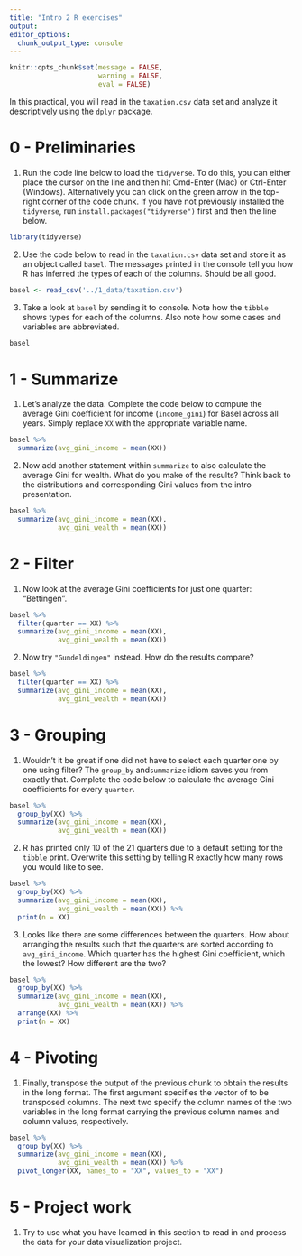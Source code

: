 ```yaml
---
title: "Intro 2 R exercises"
output:
editor_options:
  chunk_output_type: console
---
```

```r
knitr::opts_chunk$set(message = FALSE, 
                      warning = FALSE,
                      eval = FALSE)
```
In this practical, you will read in the `taxation.csv` data set and analyze it descriptively using the `dplyr` package.

# 0 - Preliminaries

1. Run the code line below to load the `tidyverse`. To do this, you can either place the cursor on the line and then hit Cmd-Enter (Mac) or Ctrl-Enter (Windows). Alternatively you can click on the green arrow in the top-right corner of the code chunk. If you have not previously installed the `tidyverse`, run `install.packages("tidyverse")` first and then the line below. 

```r
library(tidyverse)
```

2. Use the code below to read in the `taxation.csv` data set and store it as an object called `basel`. The messages printed in the console tell you how R has inferred the types of each of the columns. Should be all good.

```r
basel <- read_csv('../1_data/taxation.csv')
```

3. Take a look at `basel` by sending it to console. Note how the `tibble` shows types for each of the columns. Also note how some cases and variables are abbreviated. 

```r
basel
```

# 1 - Summarize

1. Let's analyze the data. Complete the code below to compute the average Gini coefficient for income (`income_gini`) for Basel across all years. Simply replace `XX` with the appropriate variable name.

```r
basel %>% 
  summarize(avg_gini_income = mean(XX))
```

2. Now add another statement within `summarize` to also calculate the average Gini for wealth. What do you make of the results? Think back to the distributions and corresponding Gini values from the intro presentation. 

```r
basel %>% 
  summarize(avg_gini_income = mean(XX),
            avg_gini_wealth = mean(XX))
```

# 2 - Filter

1. Now look at the average Gini coefficients for just one quarter: "Bettingen". 

```r
basel %>% 
  filter(quarter == XX) %>% 
  summarize(avg_gini_income = mean(XX),
            avg_gini_wealth = mean(XX))
```

2. Now try `"Gundeldingen"` instead. How do the results compare?  

```r
basel %>% 
  filter(quarter == XX) %>% 
  summarize(avg_gini_income = mean(XX),
            avg_gini_wealth = mean(XX))
```

# 3 - Grouping

1. Wouldn't it be great if one did not have to select each quarter one by one using filter? The `group_by` and`summarize` idiom saves you from exactly that. Complete the code below to calculate the average Gini coefficients for every `quarter`.  

```r
basel %>% 
  group_by(XX) %>% 
  summarize(avg_gini_income = mean(XX),
            avg_gini_wealth = mean(XX))
```

2. R has printed only 10 of the 21 quarters due to a default setting for the `tibble` print. Overwrite this setting by telling R exactly how many rows you would like to see. 

```r
basel %>% 
  group_by(XX) %>% 
  summarize(avg_gini_income = mean(XX),
            avg_gini_wealth = mean(XX)) %>% 
  print(n = XX)
```

3. Looks like there are some differences between the quarters. How about arranging the results such that the quarters are sorted according to `avg_gini_income`. Which quarter has the highest Gini coefficient, which the lowest? How different are the two?

```r
basel %>% 
  group_by(XX) %>% 
  summarize(avg_gini_income = mean(XX),
            avg_gini_wealth = mean(XX)) %>% 
  arrange(XX) %>% 
  print(n = XX)
```

# 4 - Pivoting

1. Finally, transpose the output of the previous chunk to obtain the results in the long format. The first argument specifies the vector of to be transposed columns. The next two specify the column names of the two variables in the long format carrying the previous column names and column values, respectively.  

```r
basel %>% 
  group_by(XX) %>% 
  summarize(avg_gini_income = mean(XX),
            avg_gini_wealth = mean(XX)) %>% 
  pivot_longer(XX, names_to = "XX", values_to = "XX")
```

# 5 - Project work

1. Try to use what you have learned in this section to read in and process the data for your data visualization project. 


